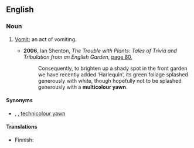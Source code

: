 ==English==

===Noun===
{{en-noun|head=[[multicolour]] [[yawn]]}}

# {{label|en|UK|slang|jocular}} [[vomit|Vomit]]; an act of vomiting.
#* '''2006''', Ian Shenton, ''The Trouble with Plants: Tales of Trivia and Tribulation from an English Garden'', [http://books.google.com.au/books?id=77dbkCKaFNgC&pg=PA80&dq=%22multicolour+yawn%22|%22multicolour+yawns%22+-intitle:%22%22+-inauthor:%22%22&hl=en&sa=X&ei=Vz23T57VHeGAmQWFw8WyCQ&redir_esc=y#v=onepage&q=%22multicolour%20yawn%22|%22multicolour%20yawns%22%20-intitle%3A%22%22%20-inauthor%3A%22%22&f=false page 80],
#*: Consequently, to brighten up a shady spot in the front garden we have recently added ‘Harlequin’, its green foliage splashed generously with white, though hopefully not to be splashed generously with a '''multicolour yawn'''.

====Synonyms====
* {{l|en|chunder}}, {{l|en|liquid laugh}}, {{l|en|pavement pizza}} [[technicolour yawn]]

====Translations====
{{trans-top|vomit}}
* Finnish: {{t+|fi|oksennus}}
{{trans-mid}}
{{trans-bottom}}